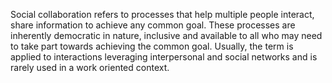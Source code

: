 {{rfv}}
Social collaboration refers to processes that help multiple people interact, share information to achieve any common goal. These processes  are inherently democratic in nature, inclusive and available to all who may need to take part towards achieving  the common goal.  Usually, the term is applied to interactions leveraging interpersonal and social networks and is rarely used in a work oriented context.